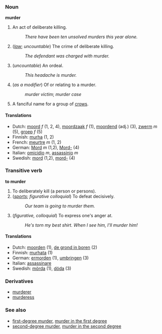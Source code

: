 === Noun ===
'''murder'''

# An act of deliberate killing.
#: ''There have been ten unsolved murders this year alone.''
# (''[[law]]''; ''uncountable'') The crime of deliberate killing.
#: ''The defendant was charged with murder.''
# (''uncountable'') An ordeal.
#: ''This headache is murder.''
# (''as a modifier'') Of or relating to a murder.
#:''murder victim''; ''murder case''
# A fanciful name for a group of [[crow]]s.

====Translations====
*Dutch: [[moord]] ''f'' (1, 2, 4), [[moordzaak]] ''f'' (1), [[moordend]] (adj.) (3), [[zwerm]] ''m'' (5), [[groep]] ''f'' (5)
*Finnish: [[murha]] (1, 2)
*French: [[meurtre]] ''m'' (1, 2)
*German: [[Mord]] ''m'' (1,2), [[Mord-]] (4)
*Italian: [[omicidio]] ''m'', [[assassinio]] ''m''
*Swedish: [[mord]] (1,2), [[mord-]] (4)

=== Transitive verb ===
'''to murder'''

# To deliberately kill (a person or persons).
# (''[[sports]]''; ''figurative colloquial'') To defeat decisively.
#: ''Our team is going to murder them.''
# (''figurative, colloquial'') To express one's anger at.
#: ''He's torn my best shirt.  When I see him, I'll murder him!''

====Translations====
*Dutch: [[moorden]] (1), [[de grond in boren]] (2)
*Finnish: [[murhata]] (1)
*German: [[ermorden]] (1), [[umbringen]] (3)
*Italian: [[assassinare]]
*Swedish: [[mörda]] (1), [[döda]] (3)

===Derivatives===
*[[murderer]]
*[[murderess]]

===See also===
*[[first-degree murder]], [[murder in the first degree]]
*[[second-degree murder]], [[murder in the second degree]]